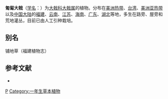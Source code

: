 {{Speciesbox 
| taxon = Euphorbia prostrata
| authority = Ait.
| image = Euphorbia prostrata.jpg
}}
'''匍匐大戟'''（[[学名|学名]]：{{lang|la|''Euphorbia prostrata''}}）为[[大戟科|大戟科]][[大戟属|大戟属]]的植物。分布在[[美洲热带|美洲热带]]、[[台湾|台湾]]、[[美洲亚热带|美洲亚热带]]以及[[中国大陆|中国大陆]]的[[福建|福建]]、[[云南|云南]]、[[江苏|江苏]]、[[海南|海南]]、[[广东|广东]]、[[湖北|湖北]]等地，多生在路旁、屋旁和荒地灌丛，目前已由人工引种栽培。

== 别名 ==
铺地草（福建植物志）

== 参考文献 ==
<div class="references-small">
* {{cite web| url =http://www.bioinfo.cn/db05/KmzwSpecies.php?action=view&id=7569| title =匍匐大戟| work =《中国高等植物数据库全库》| publisher =中国科学院微生物研究所| author =昆明植物研究所| accessdate =2009-02-25| deadurl =yes| archiveurl =https://web.archive.org/web/20160305102359/http://www.bioinfo.cn/db05/KmzwSpecies.php?action=view&id=7569| archivedate =2016-03-05}}
</div>
{{Taxonbar|from=Q1023705}}

[[Category:大戟属|P]]
[[Category:一年生草本植物|Category:一年生草本植物]]


{{植物小作品}}